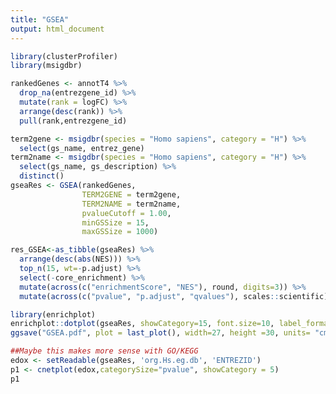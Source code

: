 ```yaml
---
title: "GSEA"
output: html_document
---
```


```r
library(clusterProfiler)
library(msigdbr)

rankedGenes <- annotT4 %>%
  drop_na(entrezgene_id) %>%
  mutate(rank = logFC) %>%
  arrange(desc(rank)) %>%
  pull(rank,entrezgene_id)

term2gene <- msigdbr(species = "Homo sapiens", category = "H") %>% 
  select(gs_name, entrez_gene)
term2name <- msigdbr(species = "Homo sapiens", category = "H") %>% 
  select(gs_name, gs_description) %>% 
  distinct()
gseaRes <- GSEA(rankedGenes,
                TERM2GENE = term2gene,
                TERM2NAME = term2name,
                pvalueCutoff = 1.00, 
                minGSSize = 15,
                maxGSSize = 1000)
```

```r
res_GSEA<-as_tibble(gseaRes) %>%
  arrange(desc(abs(NES))) %>% 
  top_n(15, wt=-p.adjust) %>% 
  select(-core_enrichment) %>%
  mutate(across(c("enrichmentScore", "NES"), round, digits=3)) %>% 
  mutate(across(c("pvalue", "p.adjust", "qvalues"), scales::scientific))
```

```r
library(enrichplot)
enrichplot::dotplot(gseaRes, showCategory=15, font.size=10, label_format = 60) + ggtitle("dotplot for GSEA")
ggsave("GSEA.pdf", plot = last_plot(), width=27, height =30, units= "cm")
```

```r
##Maybe this makes more sense with GO/KEGG
edox <- setReadable(gseaRes, 'org.Hs.eg.db', 'ENTREZID')
p1 <- cnetplot(edox,categorySize="pvalue", showCategory = 5) 
p1
```

